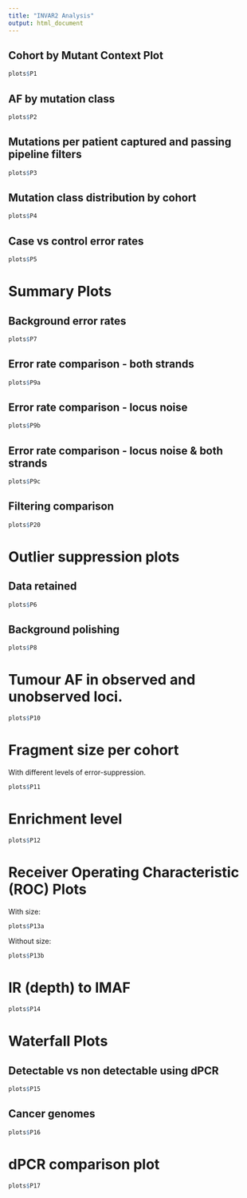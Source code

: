 ```yaml
---
title: "INVAR2 Analysis"
output: html_document
---
```


## Cohort by Mutant Context Plot

```r
plots$P1
```

## AF by mutation class

```r
plots$P2
```

## Mutations per patient captured and passing pipeline filters

```r
plots$P3
```

## Mutation class distribution by cohort

```r
plots$P4
```

## Case vs control error rates

```r
plots$P5
```

# Summary Plots

## Background error rates

```r
plots$P7
```

## Error rate comparison - both strands

```r
plots$P9a
```

## Error rate comparison - locus noise

```r
plots$P9b
```

## Error rate comparison - locus noise &amp; both strands

```r
plots$P9c
```

## Filtering comparison

```r
plots$P20
```

# Outlier suppression plots

## Data retained

```r
plots$P6
```

## Background polishing

```r
plots$P8
```

# Tumour AF in observed and unobserved loci.

```r
plots$P10
```

# Fragment size per cohort

With different levels of error-suppression.

```r
plots$P11
```

# Enrichment level

```r
plots$P12
```

# Receiver Operating Characteristic (ROC) Plots

With size:

```r
plots$P13a
```

Without size:

```r
plots$P13b
```

# IR (depth) to IMAF

```r
plots$P14
```

# Waterfall Plots

## Detectable vs non detectable using dPCR

```r
plots$P15
```

## Cancer genomes

```r
plots$P16
```

# dPCR comparison plot

```r
plots$P17
```
